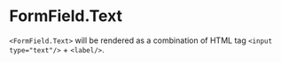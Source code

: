 
<Meta of={Stories} />

# FormField.Text

`<FormField.Text>` will be rendered as a combination of HTML tag `<input type="text"/>` + `<label/>`.

<Canvas of={Stories.Default} />

<Controls />
